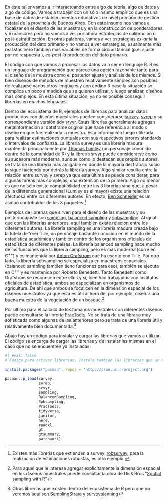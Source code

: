 En este taller vamos a ir interactuando entre algo de teoría, algo de datos y algo de código. Vamos a trabajar con un sólo insumo empírico que es una base de datos de establecimientos educativos de nivel primario de gestión estatal de la provincia de Buenos Aires. Con este insumo nos vamos a focalizar en el *diseño* de las muestras y en la construcción de ponderadores y expansores pero no vamos a ver por ahora estrategias de calibración o post-estratificación. En otras palabras, vamos a ver estrategias *ex-ante* la producción del dato primario y no vamos a ver estrategias, usualmente más realistas pero también más variables de forma circunstancial (p.e. ajuste por no respuesta ), *ex-post la* producción del dato primario.

El código con que vamos a procesar los datos va a ser en lenguaje R. R es un lenguaje de programación que parece una opción razonable tanto para el diseño de la muestra como el posterior ajuste y análisis de los mismos. Si bien diseños de métodos de muestreo relativamente simples son posibles de realizarse varios otros lenguajes y con código R base la situación se complica un poco a medida que se quieren utilizar, y luego analizar, diseños más complejos. En esta última situación, ya no es posible conseguir librerías en muchos lenguajes.

Dentro del ecosistema de R, ejemplos de librerías para analizar datos producidos con diseños muestrales pueden considerarse [survey](https://r-survey.r-forge.r-project.org/survey/), [svrep](https://bschneidr.github.io/svrep/) y su correspondiente versión tidy [srvyr](http://gdfe.co/srvyr/). Estas librerías generalmente agregan metainformación al dataframe original que hace referencia al modo o diseño en que fue realizada la muestra. Esta información luego utilizada para realizar estimaciones puntuales con sus respectivos errores standards o intervalos de confianza. La librería survey es una librería madura mantenida principalmente por [Thomas Lumley](https://en.wikipedia.org/wiki/Thomas_Lumley_(statistician)) (un personaje conocido dentro de la comunidad de R) y la librería srvyr puede considerarse como su sucesora más moderna, aunque como lo destacan sus propios autores, se trata de una librería más amigable en donde la mayoría del trabajo sucio lo sigue haciendo por detrás la librería survey. Algo similar resulta entre la relación entre survey y svrep ya que esta última se puede considerar, para algunas tareas más complejas, una extensión de la primera. Algo no menor es que no sólo existe compatibilidad entre las 3 librerías sino que, a pesar de la diferencia generacional (Lumley es el mayor) existe una relación afectuosa entre los diferentes autores. En efecto, [Ben Schneider](https://github.com/bschneidr) es un asiduo contribuidor de los 3 paquetes.[^index-1]

Ejemplos de librerías que sirven para el diseño de las muestras y su posterior ajuste son [sampling](https://cran.r-project.org/web/packages/sampling/index.html), [balanced sampling](https://www.antongrafstrom.se/balancedsampling/) y [spbsampling](https://cran.r-project.org/web/packages/Spbsampling/index.html). Al igual que con las librerías anteriores, aquí también existe relación entre los diferentes autores. La librería sampling es una librería madura creada bajo la tutela de Yver Tillé, un personaje bastante conocido en el mundo de la estadística académica y también dentro de los organismos oficiales de estadística de diferentes países. La librería balanced sampling hace mucho de las funciones que la librería sampling, pero es más moderna (corre en C^++^) y es mantenida por [Anton Grafstrom](https://scholar.google.com/citations?user=JkMAOUEAAAAJ&hl=sv) que ha escrito con Tillé. Por otro lado, la librería spbsampling se especializa en muestreos espaciales (balanced sampling tambien tiene funciones para eso), también se ejecuta en C^++^ y es mantenida por Roberto Benedetti. Tanto Benedetti como Grafstrom se reconocen entre ellos y si, bien han trabajados con institutos oficiales de estadística, ambos se especializan en organismos de agricultura. De ahí que ambos se focalicen en la dimensión espacial de los diseños muestrales ya que esta es útil al hora de, por ejemplo, diseñar una buena muestra de la vegetación de un bosque.[^index-2]

Por último para el cálculo de los tamaños muestrales con diferentes diseños puede consultarse la librería [PracTools](https://cran.r-project.org/web/packages/PracTools/index.html). No se trata de una libraría muy sofisticada como algunas de las anteriores pero se trata de una librería útil y relativamente bien documentada.[^index-3]

Abajo hay un código para instalar y cargar las librerías que vamos a utilizar. El código se encarga de cargar las librerías y de instalar las mismas en el caso que no se encuentren ya instaladas.

```r
#| eval: false
# Código para activar librerias. Instala también las librerías que se necesitan pero no están instaladas previamente
 
install.packages("pacman", repos = "http://cran.us.r-project.org")
```

```r

pacman::p_load(survey,
               svrep,
               srvyr,
               sampling,
               BalancedSampling,
               Spbsampling,
               PracTools,
               tidyverse,
               janitor,
               here,
               readxl,
               gt,
               gtsummary,
               patchwork)
```

[^index-1]: Existen más librerías que extienden a survey. [robsurvey](https://cran.r-project.org/web/packages/robsurvey/index.html), para la realización de estimaciones robustas, es otro ejemplo.

[^index-2]: Para aquel que le interesa agregar explícitamente la dimensión espacial en los diseños muestrales puede consultar la obra de Dick Brus "[Spatial sampling with R](https://dickbrus.github.io/SpatialSamplingwithR/)"

[^index-3]: Otras librerías que existen dentro del ecosistema de R pero que no veremos aquí son [SamplingStrata](https://barcaroli.github.io/SamplingStrata/) y [surveyplanning](https://csblatvia.github.io/surveyplanning/)
